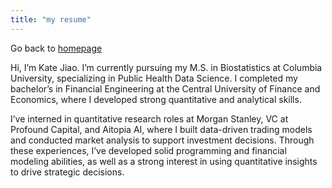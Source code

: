 ```yaml
---
title: "my resume"
---
```


Go back to [homepage](index.html)

Hi, I’m Kate Jiao. I’m currently pursuing my M.S. in Biostatistics at Columbia University, specializing in Public Health Data Science. I completed my bachelor’s in Financial Engineering at the Central University of Finance and Economics, where I developed strong quantitative and analytical skills.

I’ve interned in quantitative research roles at Morgan Stanley, VC at Profound Capital, and Aitopia AI, where I built data-driven trading models and conducted market analysis to support investment decisions. Through these experiences, I’ve developed solid programming and financial modeling abilities, as well as a strong interest in using quantitative insights to drive strategic decisions.
